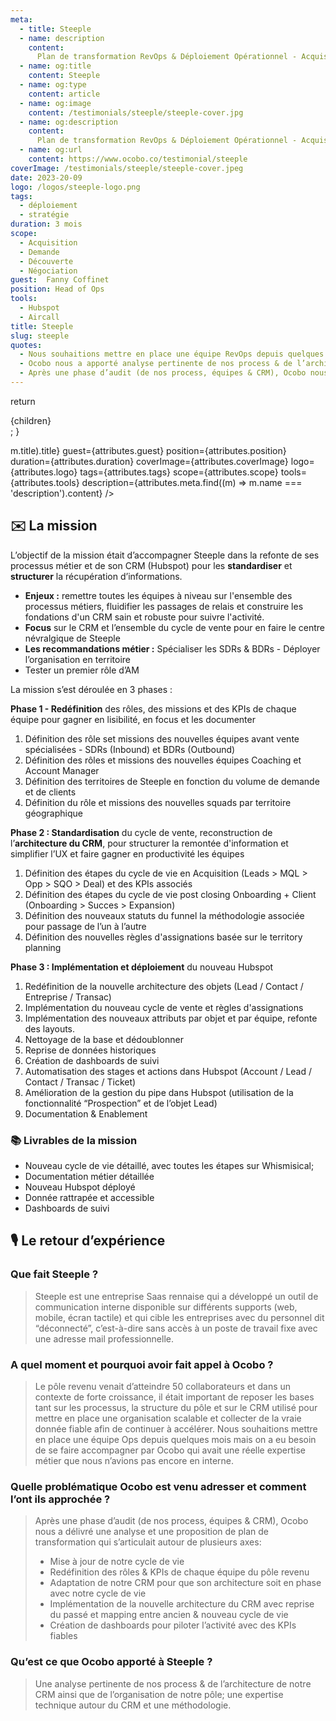 ```yaml
---
meta:
  - title: Steeple
  - name: description
    content:
      Plan de transformation RevOps & Déploiement Opérationnel - Acquisition
  - name: og:title
    content: Steeple
  - name: og:type
    content: article
  - name: og:image
    content: /testimonials/steeple/steeple-cover.jpg
  - name: og:description
    content:
      Plan de transformation RevOps & Déploiement Opérationnel - Acquisition
  - name: og:url
    content: https://www.ocobo.co/testimonial/steeple
coverImage: /testimonials/steeple/steeple-cover.jpeg
date: 2023-20-09
logo: /logos/steeple-logo.png
tags:
  - déploiement
  - stratégie
duration: 3 mois
scope:
  - Acquisition
  - Demande
  - Découverte
  - Négociation
guest:  Fanny Coffinet
position: Head of Ops
tools:
  - Hubspot
  - Aircall
title: Steeple
slug: steeple
quotes:
  - Nous souhaitions mettre en place une équipe RevOps depuis quelques mois mais on a eu besoin de se faire accompagner par Ocobo qui avait une réelle expertise métier que nous n’avions pas encore en interne
  - Ocobo nous a apporté analyse pertinente de nos process & de l’architecture de notre CRM ainsi que de l’organisation de notre pôle; une expertise technique autour du CRM et une méthodologie
  - Après une phase d’audit (de nos process, équipes & CRM), Ocobo nous a délivré une analyse et une proposition de plan de transformation qui s’articulait autour de plusieurs axes
---
```



  return <div className="grid-cols-12 gap-4 desktop:grid">{children}</div>;
}

<div className="col-span-12">
  <TestimonialHeader
    title={attributes.meta.find((m) => m.title).title}
    guest={attributes.guest}
    position={attributes.position}
    duration={attributes.duration}
    coverImage={attributes.coverImage}
    logo={attributes.logo}
    tags={attributes.tags}
    scope={attributes.scope}
    tools={attributes.tools}
    description={attributes.meta.find((m) => m.name === 'description').content}
  />
</div>

<div className="prose col-span-6">

## ✉️ La mission

L’objectif de la mission était d’accompagner Steeple dans la refonte de ses processus métier et de son CRM (Hubspot) pour les **standardiser** et **structurer** la récupération d’informations.

- **Enjeux :** remettre toutes les équipes à niveau sur l'ensemble des processus métiers, fluidifier les passages de relais et construire les fondations d'un CRM sain et robuste pour suivre l'activité.
- **Focus** sur le CRM et l’ensemble du cycle de vente pour en faire le centre névralgique de Steeple
- **Les recommandations métier :** Spécialiser les SDRs & BDRs - Déployer l’organisation en territoire
- Tester un premier rôle d’AM

La mission s’est déroulée en 3 phases :

**Phase 1 - Redéfinition** des rôles, des missions et des KPIs de chaque équipe pour gagner en lisibilité, en focus et les documenter

1. Définition des rôle set missions des nouvelles équipes avant vente spécialisées - SDRs (Inbound) et BDRs (Outbound)
2. Définition des rôles et missions des nouvelles équipes Coaching et Account Manager
3. Définition des territoires de Steeple en fonction du volume de demande et de clients
4. Définition du rôle et missions des nouvelles squads par territoire géographique

**Phase 2 : Standardisation** du cycle de vente, reconstruction de l’**architecture du CRM**, pour structurer la remontée d'information et simplifier l’UX et faire gagner en productivité les équipes

1. Définition des étapes du cycle de vie en Acquisition (Leads > MQL > Opp > SQO > Deal) et des KPIs associés
2. Définition des étapes du cycle de vie post closing Onboarding + Client (Onboarding > Succes > Expansion)
3. Définition des nouveaux statuts du funnel la méthodologie associée pour passage de l’un à l’autre
4. Définition des nouvelles règles d'assignations basée sur le territory planning

**Phase 3 : Implémentation et déploiement** du nouveau Hubspot

1. Redéfinition de la nouvelle architecture des objets (Lead / Contact / Entreprise / Transac)
2. Implémentation du nouveau cycle de vente et règles d'assignations
3. Implémentation des nouveaux attributs par objet et par équipe, refonte des layouts.
4. Nettoyage de la base et dédoublonner
5. Reprise de données historiques
6. Création de dashboards de suivi
7. Automatisation des stages et actions dans Hubspot (Account / Lead / Contact / Transac / Ticket)
8. Amélioration de la gestion du pipe dans Hubspot (utilisation de la fonctionnalité “Prospection” et de l’objet Lead)
9. Documentation & Enablement


 <Callout>

### 📚 Livrables de la mission

- Nouveau cycle de vie détaillé, avec toutes les étapes sur Whismisical;
- Documentation métier détaillée
- Nouveau Hubspot déployé
- Donnée rattrapée et accessible
- Dashboards de suivi

</Callout>

</div>

<div className="col-span-1" />
<div className="prose col-span-5">

## 🎙️ Le retour d’expérience

### Que fait Steeple ?

> Steeple est une entreprise Saas rennaise qui a développé un outil de communication interne disponible sur différents supports (web, mobile, écran tactile) et qui cible les entreprises avec du personnel dit “déconnecté”, c’est-à-dire sans accès à un poste de travail fixe avec une adresse mail professionnelle.

### A quel moment et pourquoi avoir fait appel à Ocobo ?

> Le pôle revenu venait d’atteindre 50 collaborateurs et dans un contexte de forte croissance, il était important de reposer les bases tant sur les processus, la structure du pôle et sur le CRM utilisé pour mettre en place une organisation scalable et collecter de la vraie donnée fiable afin de continuer à accélérer. Nous souhaitions mettre en place une équipe Ops depuis quelques mois mais on a eu besoin de se faire accompagner par Ocobo qui avait une réelle expertise métier que nous n’avions pas encore en interne.

### Quelle problématique Ocobo est venu adresser et comment l’ont ils approchée ?

> Après une phase d’audit (de nos process, équipes & CRM), Ocobo nous a délivré une analyse et une proposition de plan de transformation qui s’articulait autour de plusieurs axes:
> - Mise à jour de notre cycle de vie
> - Redéfinition des rôles & KPIs de chaque équipe du pôle revenu
> - Adaptation de notre CRM pour que son architecture soit en phase avec notre cycle de vie
> - Implémentation de la nouvelle architecture du CRM avec reprise du passé et mapping entre ancien & nouveau cycle de vie
> - Création de dashboards pour piloter l’activité avec des KPIs fiables

### Qu’est ce que Ocobo apporté à Steeple ?

> Une analyse pertinente de nos process & de l’architecture de notre CRM ainsi que de l’organisation de notre pôle; une expertise technique autour du CRM et une méthodologie.

</div>
